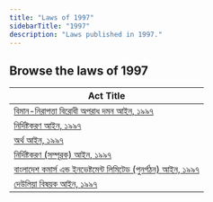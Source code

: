 ```yaml
---
title: "Laws of 1997"
sidebarTitle: "1997"
description: "Laws published in 1997."
---
```


## Browse the laws of 1997

| Act Title |
|-----------|
| [বিমান-নিরাপত্তা বিরোধী অপরাধ দমন আইন, ১৯৯৭](/laws/act-817) |
| [নির্দিষ্টকরণ আইন, ১৯৯৭](/laws/act-816) |
| [অর্থ আইন, ১৯৯৭](/laws/act-815) |
| [নির্দিষ্টকরণ (সম্পূরক) আইন, ১৯৯৭](/laws/act-814) |
| [বাংলাদেশ কমার্স এন্ড ইনভেষ্টমেন্ট লিমিটেড (পুনর্গঠন) আইন, ১৯৯৭](/laws/act-813) |
| [দেউলিয়া বিষয়ক আইন, ১৯৯৭](/laws/act-812) |
